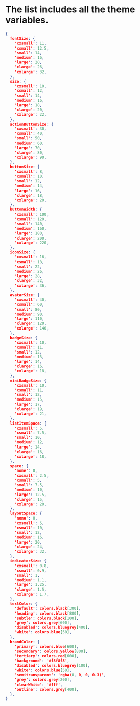 
<Meta title="Guide|Theme" />

# The list includes all the theme variables.

```json
{
  fontSize: {
    'xxsmall': 11,
    'xsmall': 12.5,
    'small': 14,
    'medium': 16,
    'large': 20,
    'xlarge': 26,
    'xxlarge': 32,
  },
  size: {
    'xxsmall': 10,
    'xsmall': 12,
    'small': 14,
    'medium': 16,
    'large': 18,
    'xlarge': 20,
    'xxlarge': 22,
  },
  actionButtonSize: {
    'xxsmall': 30,
    'xsmall': 40,
    'small': 50,
    'medium': 60,
    'large': 70,
    'xlarge': 80,
    'xxlarge': 90,
  },
  buttonSize: {
    'xxsmall': 8,
    'xsmall': 10,
    'small': 12,
    'medium': 14,
    'large': 16,
    'xlarge': 18,
    'xxlarge': 20,
  },
  buttonWidth: {
    'xxsmall': 100,
    'xsmall': 120,
    'small': 140,
    'medium': 160,
    'large': 180,
    'xlarge': 200,
    'xxlarge': 220,
  },
  iconSize: {
    'xxsmall': 16,
    'xsmall': 18,
    'small': 22,
    'medium': 26,
    'large': 28,
    'xlarge': 32,
    'xxlarge': 36,
  },
  avatarSize: {
    'xxsmall': 40,
    'xsmall': 60,
    'small': 80,
    'medium': 90,
    'large': 110,
    'xlarge': 120,
    'xxlarge': 140,
  },
  badgeSize: {
    'xxsmall': 10,
    'xsmall': 11,
    'small': 12,
    'medium': 13,
    'large': 14,
    'xlarge': 16,
    'xxlarge': 18,
  },
  miniBadgeSize: {
    'xxsmall': 10,
    'xsmall': 11,
    'small': 12,
    'medium': 15,
    'large': 17,
    'xlarge': 19,
    'xxlarge': 21,
  },
  listItemSpace: {
    'xxsmall': 5,
    'xsmall': 7.5,
    'small': 10,
    'medium': 12,
    'large': 14,
    'xlarge': 16,
    'xxlarge': 18,
  },
  space: {
    'none': 0,
    'xxsmall': 2.5,
    'xsmall': 5,
    'small': 7.5,
    'medium': 10,
    'large': 12.5,
    'xlarge': 15,
    'xxlarge': 20,
  },
  layoutSpace: {
    'none': 0,
    'xxsmall': 5,
    'xsmall': 10,
    'small': 12,
    'medium': 16,
    'large': 20,
    'xlarge': 24,
    'xxlarge': 32,
  },
  indicatorSize: {
    'xxsmall': 0.8,
    'xsmall': 0.9,
    'small': 1,
    'medium': 1.1,
    'large': 1.25,
    'xlarge': 1.5,
    'xxlarge': 1.7,
  },
  textColor: {
    'default': colors.black[300],
    'heading': colors.black[800],
    'subtle': colors.black[100],
    'grey': colors.grey[600],
    'disabled': colors.bluegrey[400],
    'white': colors.blue[50],
  },
  brandColor: {
    'primary': colors.blue[600],
    'secondary': colors.yellow[800],
    'tertiary': colors.red[600],
    'background': '#f8f8f8',
    'disabled': colors.bluegrey[100],
    'white': colors.blue[50],
    'semitransparent': 'rgba(0, 0, 0, 0.3)',
    'grey': colors.grey[200],
    'clearWhite': '#fff',
    'outline': colors.grey[400],
  },
}
```
